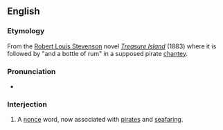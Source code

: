 ==English==

===Etymology===
From the [[w:Robert Louis Stevenson|Robert Louis Stevenson]] novel ''[[w:Treasure Island|Treasure Island]]'' (1883) where it is followed by "and a bottle of rum" in a supposed pirate [[chantey]].

===Pronunciation===
* {{a|UK}} {{IPA|/ˈyəʊ.həʊ.həʊ/}}

===Interjection===
{{en-interj|head=yo-ho-ho!}}

# A [[nonce]] word, now associated with [[pirate]]s and [[seafaring]].